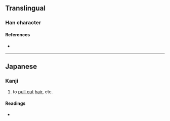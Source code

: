 {{character info/new}}
==Translingual==

===Han character===
{{Han char|rn=82|rad=毛|as=07|sn=11|four=|canj=QFHU|ids=⿰扌毟}}

====References====
* {{Han ref|kx=0594.031|dkj=16856|hdz=31896.041|uh=6BEE|ud=27630}}

----

==Japanese==

===Kanji===
{{ja-kanji|grade=|rs=毛07}}

# to [[pull out]] [[hair]], etc.

====Readings====
* {{ja-readings|on=|kun=[[むしる]] (mushiru)}}